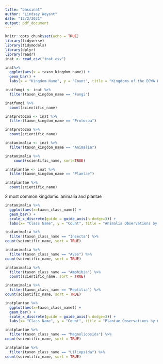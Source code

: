 ```yaml
---
title: "bassinat"
author: "Lindsey Weyant"
date: "12/2/2021"
output: pdf_document
---
```


```r
knitr::opts_chunk$set(echo = TRUE)
library(tidyverse)
library(tidymodels)
library(dplyr)
library(readr)
inat <- read_csv("inat.csv")
```

```r
inat%>%
  ggplot(aes(x = taxon_kingdom_name)) +
  geom_bar() +
  labs(x = "Kingdom Name", y = "Count", title = "Kingdoms of the ECWA Watershed")
```

```r
inatfungi <- inat %>%
  filter(taxon_kingdom_name == "Fungi")
```
```r
inatfungi %>%
  count(scientific_name)
```
```r
inatprotozoa <- inat %>%
  filter(taxon_kingdom_name == "Protozoa")
```
```r
inatprotozoa %>%
  count(scientific_name)
```
```r
inatanimalia <- inat %>%
  filter(taxon_kingdom_name == "Animalia")
```
```r
inatanimalia %>%
    count(scientific_name, sort=TRUE)
```
```r
inatplantae <- inat %>%
  filter(taxon_kingdom_name == "Plantae")
```
```r
inatplantae %>%
  count(scientific_name)
```

2 most common kingdoms: animalia and plantae

```r
inatanimalia %>%
  ggplot(aes(x=taxon_class_name)) +
  geom_bar() +
  scale_x_discrete(guide = guide_axis(n.dodge=3)) +
  labs(x= "Class Name", y = "Count", title = "Animalia Observations by Class")
```

```r
inatanimalia %>%
  filter(taxon_class_name == "Insecta") %>%
count(scientific_name, sort = TRUE)
```

```r
inatanimalia %>%
  filter(taxon_class_name == "Aves") %>%
count(scientific_name, sort = TRUE)
```

```r
inatanimalia %>%
  filter(taxon_class_name == "Amphibia") %>%
  count(scientific_name, sort = TRUE)
```

```r
inatanimalia %>%
  filter(taxon_class_name == "Reptilia") %>%
count(scientific_name, sort = TRUE)
```

```r
inatplantae %>%
  ggplot(aes(x=taxon_class_name)) +
  geom_bar() +
  scale_x_discrete(guide = guide_axis(n.dodge=3)) +
  labs(x= "Class Name", y = "Count", title = "Plantae Observations by Class")
```

```r
inatplantae %>%
  filter(taxon_class_name == "Magnoliopsida") %>%
count(scientific_name, sort = TRUE)
```

```r
inatplantae %>%
  filter(taxon_class_name == "Liliopsida") %>%
count(scientific_name, sort = TRUE)
```




